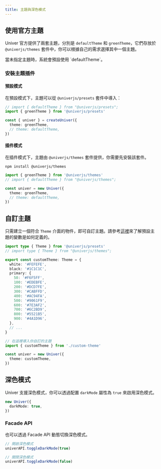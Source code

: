 ```yaml
---
title: 主題與深色模式
---
```


## 使用官方主題

Univer 官方提供了兩套主題，分別是 `defaultTheme` 和 `greenTheme`，它們存放於 `@univerjs/themes` 套件中，你可以根據自己的需求選擇其中一個主題。

<Callout>
  當未指定主題時，系統會預設使用 `defaultTheme`。
</Callout>

### 安裝主題插件

#### 預設模式

在預設模式下，主題可以從 `@univerjs/presets` 套件中導入：

```typescript
// import { defaultTheme } from "@univerjs/presets";
import { greenTheme } from '@univerjs/presets'

const { univer } = createUniver({
  theme: greenTheme,
  // theme: defaultTheme,
})
```

#### 插件模式

在插件模式下，主題由 `@univerjs/themes` 套件提供，你需要先安裝該套件。

```package-install
npm install @univerjs/themes
```

```typescript
import { greenTheme } from '@univerjs/themes'
// import { defaultTheme } from "@univerjs/themes";

const univer = new Univer({
  theme: greenTheme,
  // theme: defaultTheme,
})
```

## 自訂主題

只需建立一個符合 `Theme` 介面的物件，即可自訂主題。請參考[這裡](/reference/types/theme)來了解預設主題的變數是如何定義的。

```typescript title="custom-theme.ts"
import type { Theme } from '@univerjs/presets'
// import type { Theme } from "@univerjs/themes";

export const customTheme: Theme = {
  white: '#FEFEFE',
  black: '#1C1C1C',
  primary: {
    50: '#F6F5FF',
    100: '#EDEBFE',
    200: '#DCD7FE',
    300: '#CABFFD',
    400: '#AC94FA',
    500: '#9061F9',
    600: '#7E3AF2',
    700: '#6C2BD9',
    800: '#5521B5',
    900: '#4A1D96',
  },
  // ...
}
```

```typescript
// 在這裡導入你自訂的主題
import { customTheme } from './custom-theme'

const univer = new Univer({
  theme: customTheme,
})
```

## 深色模式

Univer 支援深色模式，你可以透過配置 `darkMode` 屬性為 `true` 來啟用深色模式。

```typescript
new Univer({
  darkMode: true,
})
```

### Facade API

也可以透過 Facade API 動態切換深色模式。

```typescript
// 開啟深色模式
univerAPI.toggleDarkMode(true)

// 關閉深色模式
univerAPI.toggleDarkMode(false)
```
